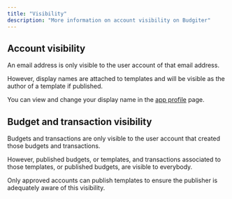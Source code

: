 ```yaml
---
title: "Visibility"
description: "More information on account visibility on Budgiter"
---
```


## Account visibility

An email address is only visible to the user account of that email address. 

However, display names are attached to <Tooltip tip="published budget">templates</Tooltip> and will be visible as the author of a template if published. 

You can view and change your display name in the [app profile](https://app.budgiter.com/profile) page. 

## Budget and transaction visibility

Budgets and transactions are only visible to the user account that created those budgets and transactions.

However, published budgets, or templates, and transactions associated to those templates, or published budgets, are visible to everybody.

<Tip>Only approved accounts can publish templates to ensure the publisher is adequately aware of this visibility.</Tip>